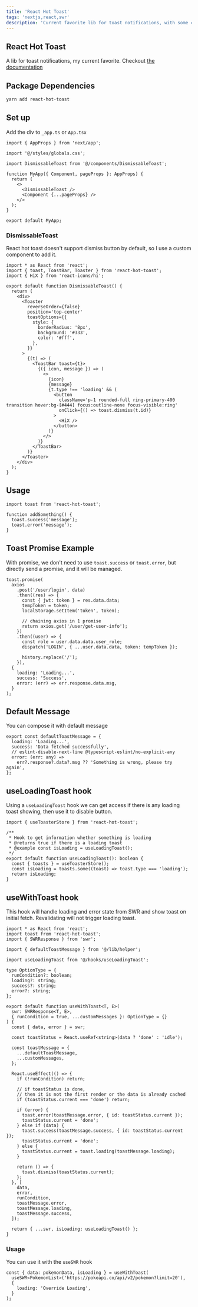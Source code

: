 ```yaml
---
title: 'React Hot Toast'
tags: 'nextjs,react,swr'
description: 'Current favorite lib for toast notifications, with some custom hook and implementation'
---
```


## React Hot Toast

A lib for toast notifications, my current favorite. Checkout [the documentation](https://react-hot-toast.com/docs/toast)

## Package Dependencies

```bash
yarn add react-hot-toast
```

## Set up

Add the div to `_app.ts` or `App.tsx`

```tsx
import { AppProps } from 'next/app';

import '@/styles/globals.css';

import DismissableToast from '@/components/DismissableToast';

function MyApp({ Component, pageProps }: AppProps) {
  return (
    <>
      <DismissableToast />
      <Component {...pageProps} />
    </>
  );
}

export default MyApp;
```

### DismissableToast

React hot toast doesn't support dismiss button by default, so I use a custom component to add it.

```tsx
import * as React from 'react';
import { toast, ToastBar, Toaster } from 'react-hot-toast';
import { HiX } from 'react-icons/hi';

export default function DismissableToast() {
  return (
    <div>
      <Toaster
        reverseOrder={false}
        position='top-center'
        toastOptions={{
          style: {
            borderRadius: '8px',
            background: '#333',
            color: '#fff',
          },
        }}
      >
        {(t) => (
          <ToastBar toast={t}>
            {({ icon, message }) => (
              <>
                {icon}
                {message}
                {t.type !== 'loading' && (
                  <button
                    className='p-1 rounded-full ring-primary-400 transition hover:bg-[#444] focus:outline-none focus-visible:ring'
                    onClick={() => toast.dismiss(t.id)}
                  >
                    <HiX />
                  </button>
                )}
              </>
            )}
          </ToastBar>
        )}
      </Toaster>
    </div>
  );
}
```

## Usage

```tsx
import toast from 'react-hot-toast';

function addSomething() {
  toast.success('message');
  toast.error('message');
}
```

## Toast Promise Example

With promise, we don't need to use `toast.success` or `toast.error`, but directly send a promise, and it will be managed.

```tsx
toast.promise(
  axios
    .post('/user/login', data)
    .then((res) => {
      const { jwt: token } = res.data.data;
      tempToken = token;
      localStorage.setItem('token', token);

      // chaining axios in 1 promise
      return axios.get('/user/get-user-info');
    })
    .then((user) => {
      const role = user.data.data.user_role;
      dispatch('LOGIN', { ...user.data.data, token: tempToken });

      history.replace('/');
    }),
  {
    loading: 'Loading...',
    success: 'Success',
    error: (err) => err.response.data.msg,
  }
);
```

## Default Message

You can compose it with default message

```tsx
export const defaultToastMessage = {
  loading: 'Loading...',
  success: 'Data fetched successfully',
  // eslint-disable-next-line @typescript-eslint/no-explicit-any
  error: (err: any) =>
    err?.response?.data?.msg ?? 'Something is wrong, please try again',
};
```

## useLoadingToast hook

Using a `useLoadingToast` hook we can get access if there is any loading toast showing, then use it to disable button.

```tsx
import { useToasterStore } from 'react-hot-toast';

/**
 * Hook to get information whether something is loading
 * @returns true if there is a loading toast
 * @example const isLoading = useLoadingToast();
 */
export default function useLoadingToast(): boolean {
  const { toasts } = useToasterStore();
  const isLoading = toasts.some((toast) => toast.type === 'loading');
  return isLoading;
}
```

## useWithToast hook

This hook will handle loading and error state from SWR and show toast on initial fetch. Revalidating will not trigger loading toast.

```tsx
import * as React from 'react';
import toast from 'react-hot-toast';
import { SWRResponse } from 'swr';

import { defaultToastMessage } from '@/lib/helper';

import useLoadingToast from '@/hooks/useLoadingToast';

type OptionType = {
  runCondition?: boolean;
  loading?: string;
  success?: string;
  error?: string;
};

export default function useWithToast<T, E>(
  swr: SWRResponse<T, E>,
  { runCondition = true, ...customMessages }: OptionType = {}
) {
  const { data, error } = swr;

  const toastStatus = React.useRef<string>(data ? 'done' : 'idle');

  const toastMessage = {
    ...defaultToastMessage,
    ...customMessages,
  };

  React.useEffect(() => {
    if (!runCondition) return;

    // if toastStatus is done,
    // then it is not the first render or the data is already cached
    if (toastStatus.current === 'done') return;

    if (error) {
      toast.error(toastMessage.error, { id: toastStatus.current });
      toastStatus.current = 'done';
    } else if (data) {
      toast.success(toastMessage.success, { id: toastStatus.current });
      toastStatus.current = 'done';
    } else {
      toastStatus.current = toast.loading(toastMessage.loading);
    }

    return () => {
      toast.dismiss(toastStatus.current);
    };
  }, [
    data,
    error,
    runCondition,
    toastMessage.error,
    toastMessage.loading,
    toastMessage.success,
  ]);

  return { ...swr, isLoading: useLoadingToast() };
}
```

### Usage

You can use it with the `useSWR` hook

```tsx
const { data: pokemonData, isLoading } = useWithToast(
  useSWR<PokemonList>('https://pokeapi.co/api/v2/pokemon?limit=20'),
  {
    loading: 'Override Loading',
  }
);
```
